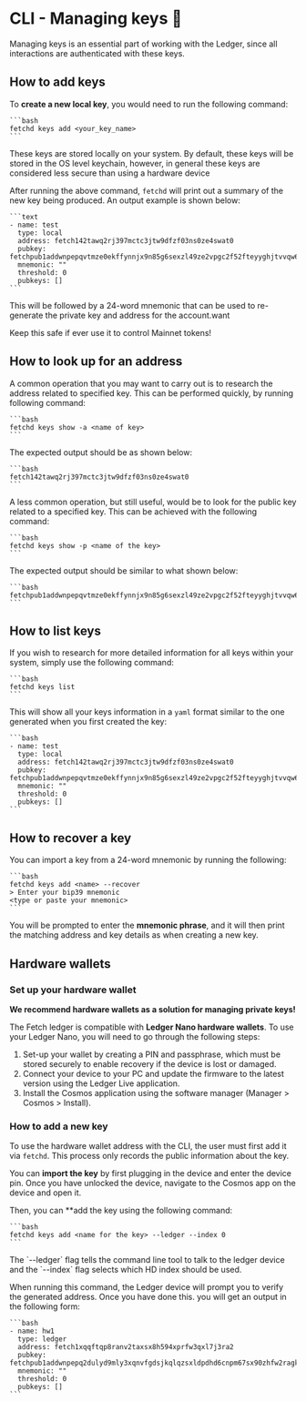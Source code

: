 
# CLI - Managing keys 🔑

Managing keys is an essential part of working with the Ledger, since all interactions are authenticated with these keys.

## How to add keys

To **create a new local key**, you would need to run the following command:

    ```bash
    fetchd keys add <your_key_name>
    ```

<Callout type="info" emoji="ℹ️">
  These keys are stored locally on your system. By default, these keys will be stored in the OS level keychain, however, in general these keys are considered less secure than using a hardware device
</Callout>

After running the above command, `fetchd` will print out a summary of the new key being produced. An output example is shown below:

    ```text
    - name: test
      type: local
      address: fetch142tawq2rj397mctc3jtw9dfzf03ns0ze4swat0
      pubkey: fetchpub1addwnpepqvtmze0ekffynnjx9n85g6sexzl49ze2vpgc2f52fteyyghjtvvqw682nkx
      mnemonic: ""
      threshold: 0
      pubkeys: []
    ```

This will be followed by a 24-word mnemonic that can be used to re-generate the private key and address for the account.want

<Callout type="warning" emoji="⚠️">
  Keep this safe if ever use it to control Mainnet tokens!
</Callout>

## How to look up for an address

A common operation that you may want to carry out is to research the address related to specified key. This can be performed quickly, by running following command:

    ```bash
    fetchd keys show -a <name of key>
    ```

The expected output should be as shown below:

    ```bash
    fetch142tawq2rj397mctc3jtw9dfzf03ns0ze4swat0
    ```

A less common operation, but still useful, would be to look for the public key related to a specified key.
This can be achieved with the following command:

    ```bash
    fetchd keys show -p <name of the key>
    ```

The expected output should be similar to what shown below:

    ```bash
    fetchpub1addwnpepqvtmze0ekffynnjx9n85g6sexzl49ze2vpgc2f52fteyyghjtvvqw682nkx
    ```

## How to list keys

If you wish to research for more detailed information for all keys within your system, simply use the following command:

    ```bash
    fetchd keys list
    ```

This will show all your keys information in a `yaml` format similar to the one generated when you first created the key:

    ```bash
    - name: test
      type: local
      address: fetch142tawq2rj397mctc3jtw9dfzf03ns0ze4swat0
      pubkey: fetchpub1addwnpepqvtmze0ekffynnjx9n85g6sexzl49ze2vpgc2f52fteyyghjtvvqw682nkx
      mnemonic: ""
      threshold: 0
      pubkeys: []
    ```

## How to recover a key

You can import a key from a 24-word mnemonic by running the following:

    ```bash
    fetchd keys add <name> --recover
    > Enter your bip39 mnemonic
    <type or paste your mnemonic>
    ```

You will be prompted to enter the **mnemonic phrase**, and it will then print the matching address and key details as when creating a new key.

## Hardware wallets

### Set up your hardware wallet

**We recommend hardware wallets as a solution for managing private keys!**

The Fetch ledger is compatible with **Ledger Nano hardware wallets**. To use your Ledger Nano, you will need to go through the following steps:

1. Set-up your wallet by creating a PIN and passphrase, which must be stored securely to enable recovery if the device is lost or damaged.
2. Connect your device to your PC and update the firmware to the latest version using the Ledger Live application.
3. Install the Cosmos application using the software manager (Manager > Cosmos > Install).

### How to add a new key

To use the hardware wallet address with the CLI, the user must first add it via `fetchd`. This process only records the public information about the key.

You can **import the key** by first plugging in the device and enter the device pin. Once you have unlocked the device, navigate to the Cosmos app on the device and open it.

Then, you can **add the key using the following command:

    ```bash
    fetchd keys add <name for the key> --ledger --index 0
    ```

<Callout type="info" emoji="ℹ️">
  The `--ledger` flag tells the command line tool to talk to the ledger device and the `--index` flag selects which HD index should be used.
</Callout>

When running this command, the Ledger device will prompt you to verify the generated address. Once you have done this. you will get an output in the following form:

    ```bash
    - name: hw1
      type: ledger
      address: fetch1xqqftqp8ranv2taxsx8h594xprfw3qxl7j3ra2
      pubkey: fetchpub1addwnpepq2dulyd9mly3xqnvfgdsjkqlqzsxldpdhd6cnpm67sx90zhfw2ragk9my5h
      mnemonic: ""
      threshold: 0
      pubkeys: []
    ```
